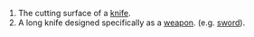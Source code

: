 #The cutting surface of a [[knife]].
#A long knife designed specifically as a [[weapon]]. (e.g. [[sword]]).